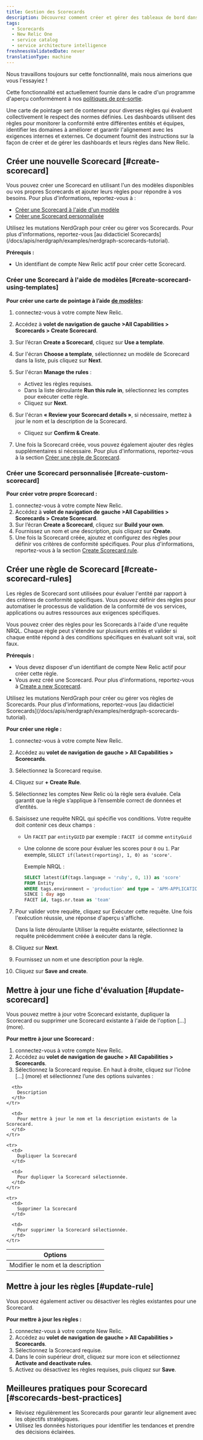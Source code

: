 ```yaml
---
title: Gestion des Scorecards
description: Découvrez comment créer et gérer des tableaux de bord dans New Relic One.
tags:
  - Scorecards
  - New Relic One
  - service catalog
  - service architecture intelligence
freshnessValidatedDate: never
translationType: machine
---
```


<Callout title="Aperçu">
  Nous travaillons toujours sur cette fonctionnalité, mais nous aimerions que vous l&apos;essayiez !

  Cette fonctionnalité est actuellement fournie dans le cadre d&apos;un programme d&apos;aperçu conformément à nos [politiques de pré-sortie](/docs/licenses/license-information/referenced-policies/new-relic-pre-release-policy).
</Callout>

Une carte de pointage sert de conteneur pour diverses règles qui évaluent collectivement le respect des normes définies. Les dashboards utilisent des règles pour monitorer la conformité entre différentes entités et équipes, identifier les domaines à améliorer et garantir l&apos;alignement avec les exigences internes et externes. Ce document fournit des instructions sur la façon de créer et de gérer les dashboards et leurs règles dans New Relic.

## Créer une nouvelle Scorecard [#create-scorecard]

Vous pouvez créer une Scorecard en utilisant l&apos;un des modèles disponibles ou vos propres Scorecards et ajouter leurs règles pour répondre à vos besoins. Pour plus d&apos;informations, reportez-vous à :

* [Créer une Scorecard à l&apos;aide d&apos;un modèle](#create-scorecard-using-templates)
* [Créer une Scorecard personnalisée](#create-custom-scorecard)

<Callout variant="tip" title="conseil">
  Utilisez les mutations NerdGraph pour créer ou gérer vos Scorecards. Pour plus d&apos;informations, reportez-vous [au didacticiel Scorecards](/docs/apis/nerdgraph/examples/nerdgraph-scorecards-tutorial).
</Callout>

**Prérequis :**

* Un identifiant de compte New Relic actif pour créer cette Scorecard.

### Créer une Scorecard à l&apos;aide de modèles [#create-scorecard-using-templates]

**Pour créer une carte de pointage à l’aide [de modèles](/docs/service-architecture-intelligence/scorecards/templates):**

1. connectez-vous à votre compte New Relic.

2. Accédez à **volet de navigation de gauche &gt;All Capabilities &gt; Scorecards &gt; Create Scorecard**.

3. Sur l’écran **Create a Scorecard**, cliquez sur **Use a template**.

4. Sur l&apos;écran **Choose a template**, sélectionnez un modèle de Scorecard dans la liste, puis cliquez sur **Next**.

5. Sur l&apos;écran **Manage the rules** :

   * Activez les règles requises.
   * Dans la liste déroulante **Run this rule in**, sélectionnez les comptes pour exécuter cette règle.
   * Cliquez sur **Next**.

6. Sur l&apos;écran **« Review your Scorecard details »**, si nécessaire, mettez à jour le nom et la description de la Scorecard.
   * Cliquez sur **Confirm &amp; Create**.

7. Une fois la Scorecard créée, vous pouvez également ajouter des règles supplémentaires si nécessaire. Pour plus d&apos;informations, reportez-vous à la section [Créer une règle de Scorecard](#create-scorecard-rules).

### Créer une Scorecard personnalisée [#create-custom-scorecard]

**Pour créer votre propre Scorecard :**

1. connectez-vous à votre compte New Relic.
2. Accédez à **volet de navigation de gauche &gt;All Capabilities &gt; Scorecards &gt; Create Scorecard**.
3. Sur l’écran **Create a Scorecard**, cliquez sur **Build your own**.
4. Fournissez un nom et une description, puis cliquez sur **Create**.
5. Une fois la Scorecard créée, ajoutez et configurez des règles pour définir vos critères de conformité spécifiques. Pour plus d&apos;informations, reportez-vous à la section [Create Scorecard rule](#create-scorecard-rules).

## Créer une règle de Scorecard [#create-scorecard-rules]

Les règles de Scorecard sont utilisées pour évaluer l&apos;entité par rapport à des critères de conformité spécifiques. Vous pouvez définir des règles pour automatiser le processus de validation de la conformité de vos services, applications ou autres ressources aux exigences spécifiques.

Vous pouvez créer des règles pour les Scorecards à l&apos;aide d&apos;une requête NRQL. Chaque règle peut s&apos;étendre sur plusieurs entités et valider si chaque entité répond à des conditions spécifiques en évaluant soit vrai, soit faux.

**Prérequis :**

* Vous devez disposer d&apos;un identifiant de compte New Relic actif pour créer cette règle.
* Vous avez créé une Scorecard. Pour plus d&apos;informations, reportez-vous à [Create a new Scorecard](#create-scorecard).

<Callout variant="tip" title="conseil">
  Utilisez les mutations NerdGraph pour créer ou gérer vos règles de Scorecards. Pour plus d&apos;informations, reportez-vous [au didacticiel Scorecards](/docs/apis/nerdgraph/examples/nerdgraph-scorecards-tutorial).
</Callout>

**Pour créer une règle :**

1. connectez-vous à votre compte New Relic.

2. Accédez au **volet de navigation de gauche &gt; All Capabilities &gt; Scorecards**.

3. Sélectionnez la Scorecard requise.

4. Cliquez sur **+ Create Rule**.

5. Sélectionnez les comptes New Relic où la règle sera évaluée. Cela garantit que la règle s’applique à l’ensemble correct de données et d’entités.

6. Saisissez une requête NRQL qui spécifie vos conditions. Votre requête doit contenir ces deux champs :

   * Un `FACET` par `entityGUID` par exemple : `FACET id` comme `entityGuid`

   * Une colonne de score pour évaluer les scores pour `0` ou `1`. Par exemple, `SELECT if(latest(reporting), 1, 0) as 'score'`.

     Exemple NRQL :

     ```sql
     SELECT latest(if(tags.language = 'ruby', 0, 1)) as 'score' 
     FROM Entity 
     WHERE tags.environment = 'production' and type = 'APM-APPLICATION' 
     SINCE 1 day ago 
     FACET id, tags.nr.team as 'team'
     ```

7. Pour valider votre requête, cliquez sur Exécuter cette requête. Une fois l&apos;exécution réussie, une réponse d&apos;aperçu s&apos;affiche.

   <Callout variant="tip" title="conseil">
     Dans la liste déroulante Utiliser la requête existante, sélectionnez la requête précédemment créée à exécuter dans la règle.
   </Callout>

8. Cliquez sur **Next**.

9. Fournissez un nom et une description pour la règle.

10. Cliquez sur **Save and create**.

## Mettre à jour une fiche d&apos;évaluation [#update-scorecard]

Vous pouvez mettre à jour votre Scorecard existante, dupliquer la Scorecard ou supprimer une Scorecard existante à l&apos;aide de l&apos;option \[...] (more).

**Pour mettre à jour une Scorecard :**

1. connectez-vous à votre compte New Relic.
2. Accédez au **volet de navigation de gauche &gt; All Capabilities &gt; Scorecards**.
3. Sélectionnez la Scorecard requise. En haut à droite, cliquez sur l’icône \[...] (more) et sélectionnez l’une des options suivantes :

<table>
  <thead>
    <tr>
      <th>
        Options
      </th>

      <th>
        Description
      </th>
    </tr>
  </thead>

  <tbody>
    <tr>
      <td>
        Modifier le nom et la description
      </td>

      <td>
        Pour mettre à jour le nom et la description existants de la Scorecard.
      </td>
    </tr>

    <tr>
      <td>
        Dupliquer la Scorecard
      </td>

      <td>
        Pour dupliquer la Scorecard sélectionnée.
      </td>
    </tr>

    <tr>
      <td>
        Supprimer la Scorecard
      </td>

      <td>
        Pour supprimer la Scorecard sélectionnée.
      </td>
    </tr>
  </tbody>
</table>

## Mettre à jour les règles [#update-rule]

Vous pouvez également activer ou désactiver les règles existantes pour une Scorecard.

**Pour mettre à jour les règles :**

1. connectez-vous à votre compte New Relic.
2. Accédez au **volet de navigation de gauche &gt; All Capabilities &gt; Scorecards**.
3. Sélectionnez la Scorecard requise.
4. Dans le coin supérieur droit, cliquez sur <DNT>more icon</DNT> et sélectionnez **Activate and deactivate rules**.
5. Activez ou désactivez les règles requises, puis cliquez sur **Save**.

## Meilleures pratiques pour Scorecard [#scorecards-best-practices]

* Révisez régulièrement les Scorecards pour garantir leur alignement avec les objectifs stratégiques.
* Utilisez les données historiques pour identifier les tendances et prendre des décisions éclairées.